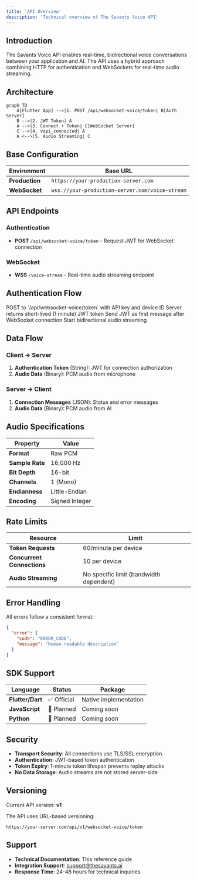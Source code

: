 ```yaml
---
title: 'API Overview'
description: 'Technical overview of The Savants Voice API'
---
```


## Introduction

The Savants Voice API enables real-time, bidirectional voice conversations between your application and AI. The API uses a hybrid approach combining HTTP for authentication and WebSockets for real-time audio streaming.

## Architecture

```mermaid
graph TD
    A[Flutter App] -->|1. POST /api/websocket-voice/token| B[Auth Server]
    B -->|2. JWT Token| A
    A -->|3. Connect + Token| C[WebSocket Server]
    C -->|4. vapi_connected| A
    A <-->|5. Audio Streaming| C
```

## Base Configuration

| Environment | Base URL |
|-------------|----------|
| **Production** | `https://your-production-server.com` |
| **WebSocket** | `wss://your-production-server.com/voice-stream` |

## API Endpoints

### Authentication
- **POST** `/api/websocket-voice/token` - Request JWT for WebSocket connection

### WebSocket
- **WSS** `/voice-stream` - Real-time audio streaming endpoint

## Authentication Flow

<Steps>
  <Step title="Request Token">
    POST to `/api/websocket-voice/token` with API key and device ID
  </Step>
  <Step title="Receive JWT">
    Server returns short-lived (1 minute) JWT token
  </Step>
  <Step title="WebSocket Auth">
    Send JWT as first message after WebSocket connection
  </Step>
  <Step title="Begin Streaming">
    Start bidirectional audio streaming
  </Step>
</Steps>

## Data Flow

### Client → Server
1. **Authentication Token** (String): JWT for connection authorization
2. **Audio Data** (Binary): PCM audio from microphone

### Server → Client  
1. **Connection Messages** (JSON): Status and error messages
2. **Audio Data** (Binary): PCM audio from AI

## Audio Specifications

| Property | Value |
|----------|-------|
| **Format** | Raw PCM |
| **Sample Rate** | 16,000 Hz |
| **Bit Depth** | 16-bit |
| **Channels** | 1 (Mono) |
| **Endianness** | Little-Endian |
| **Encoding** | Signed Integer |

## Rate Limits

| Resource | Limit |
|----------|-------|
| **Token Requests** | 60/minute per device |
| **Concurrent Connections** | 10 per device |
| **Audio Streaming** | No specific limit (bandwidth dependent) |

## Error Handling

All errors follow a consistent format:

```json
{
  "error": {
    "code": "ERROR_CODE",
    "message": "Human-readable description"
  }
}
```

## SDK Support

| Language | Status | Package |
|----------|--------|---------|
| **Flutter/Dart** | ✅ Official | Native implementation |
| **JavaScript** | 🚧 Planned | Coming soon |
| **Python** | 🚧 Planned | Coming soon |

## Security

- **Transport Security**: All connections use TLS/SSL encryption
- **Authentication**: JWT-based token authentication
- **Token Expiry**: 1-minute token lifespan prevents replay attacks
- **No Data Storage**: Audio streams are not stored server-side

## Versioning

Current API version: **v1**

The API uses URL-based versioning:
```
https://your-server.com/api/v1/websocket-voice/token
```

## Support

- **Technical Documentation**: This reference guide
- **Integration Support**: [support@thesavants.ai](mailto:support@thesavants.ai)
- **Response Time**: 24-48 hours for technical inquiries